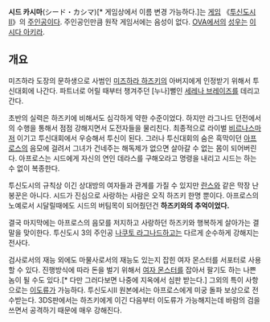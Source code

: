 '''시드 카시마'''(シード・カシマ)[* 게임상에서 이름 변경 가능하다.]는 [[게임]] 《[[투신도시Ⅱ]]》의 [[주인공]]이다. 주인공인만큼 원작 게임서에는 음성이 없다. [[OVA]]에서의 [[성우]]는 [[이시다 아키라]].

== 개요 ==
미즈하라 도장의 문하생으로 사범인 [[미즈하라 하즈키]]의 아버지에게 인정받기 위해서 투신대회에 나간다. 파트너로 어릴 때부터 챙겨주던 [누나]뻘인 [[세레나 브레이즈]]를 데리고 간다.

초반의 실력은 하즈키에 비해서도 심각하게 약한 수준이었다. 하지만 라그나드 던전에서의 수행을 통해서 점점 강해지면서 도전자들을 물리친다. 최종적으로 라이벌 [[비르나스]]마저 이기고  투신대회에서 우승해서 투신이 된다. 그러나 투신대회의 숨은 흑막이던 [[아프로스]]의 음모에 걸려서 그녀가 건네주는 해독제가 없으면 살아갈 수 없는 몸이 되어버린다. 아프로스는 시드에게 자신의 연인 데라스를 구해오라고 명령을 내리고 시드는 하는 수 없이 복종한다.

투신도시의 규칙상 이긴 상대방의 여자들과 관계를 가질 수 있지만 [[란스]]와 같은 막장 난봉꾼은 아니다. 시드가 진심으로 사랑하는 사람은 오직 하즈키 한명 뿐이다. 아프로스의 노예로서 시달릴때에도 시드의 버팀목이 되어줬던건 '''하즈키와의 추억이었다.'''

결국 마지막에는 아프로스의 음모를 저지하고 사랑하던 하즈키와 행복하게 살아가는 결말을 맞이한다. 투신도시 3의 주인공 [[나쿠토 라그나드]]하고는 다르게 순수하게 강해지는 전사다.

검사로서의 재능 외에도  마물사로서의 재능도 있는지 잡힌 여자 몬스터를 서포터로 사용할 수 있다. 진행방식에 따라 돈을 벌기 위해서 [[여자 몬스터]]를 잡아서 팔기도 하는 나쁜 놈이 될 수도 있다.[* 다만 그러다보면 나중에 지옥에서 심판 받는다.] 그외의 특이 사항으로는 [[이도류]]가 가능하다. 투신도시Ⅱ 원본에서는 아프로스에게 미궁 돌파 보상으로 전수받는다. 3DS판에서는 하즈키에게 이긴 다음부터 이도류가 가능해지는데 바람의 검을 쓰면서 공격하기 때문에 매우 강해진다.  

